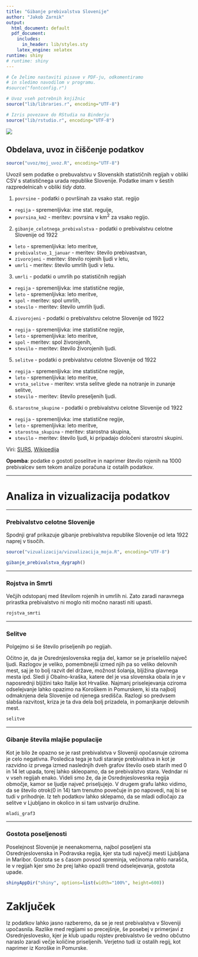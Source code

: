```yaml
---
title: "Gibanje prebivalstva Slovenije"
author: "Jakob Zarnik"
output:
  html_document: default
  pdf_document:
    includes:
      in_header: lib/styles.sty
    latex_engine: xelatex
runtime: shiny
# runtime: shiny
---
```


```r
# Če želimo nastaviti pisave v PDF-ju, odkomentiramo
# in sledimo navodilom v programu.
#source("fontconfig.r")

# Uvoz vseh potrebnih knjižnic
source("lib/libraries.r", encoding="UTF-8")
```

```r
# Izris povezave do RStudia na Binderju
source("lib/rstudio.r", encoding="UTF-8")
```




![](slike/prebivastvo.jpg)


## Obdelava, uvoz in čiščenje podatkov

```r
source("uvoz/moj_uvoz.R", encoding="UTF-8")
```

Uvozil sem podatke o prebuvalstvu v Slovenskih statističnih regijah v obliki CSV s statističnega urada republike Slovenije. Podatke imam v šestih razpredelnicah v obliki *tidy data*.

1. `povrsine` - podatki o površinah za vsako stat. regijo
  - `regija` - spremenljivka: ime stat. reguije,
  - `povrsina_km2` - meritev: povrsina v km$^2$ za vsako regijo.

2. `gibanje_celotnega_prebivalstva` - podatki o prebivalstvu celotne Slovenije od 1922
  - `leto` - spremenljivka: leto meritve,
  - `prebivalstvo_1_januar` - meritev: število prebivastvan,
  - `zivorojeni` - meritev: število rojenih ljudi v letu,
  - `umrli` - meritev: število umrlih ljudi v letu.
  
3. `umrli` - podatki o umrlih po statističnih regijah
  - `regija` - spremenljivka: ime statistične regije,
  - `leto` - spremenljivka: leto meritve,
  - `spol` - meritev: spol umrlih,
  - `stevilo` - meritev: število umrlih ljudi.

4. `zivorojeni` - podatki o prebivalstvu celotne Slovenije od 1922
  - `regija` - spremenljivka: ime statistične regije,
  - `leto` - spremenljivka: leto meritve,
  - `spol` - meritev: spol živorojenih,
  - `stevilo` - meritev: število živorojenih ljudi.

5. `selitve` - podatki o prebivalstvu celotne Slovenije od 1922
  - `regija` - spremenljivka: ime statistične regije,
  - `leto` - spremenljivka: leto meritve,
  - `vrsta_selitve` - meritev: vrsta selitve glede na notranje in zunanje selitve,
  - `stevilo` - meritev: število preseljenih ljudi.

6. `starostne_skupine` - podatki o prebivalstvu celotne Slovenije od 1922
  - `regija` - spremenljivka: ime statistične regije,
  - `leto` - spremenljivka: leto meritve,
  - `starostna_skupina` - meritev: starostna skupina,
  - `stevilo` - meritev: število ljudi, ki pripadajo določeni starostni skupini.

Viri: [SURS](https://pxweb.stat.si/pxweb/Database/Dem_soc/Dem_soc.asp), [Wikipedija](https://sl.wikipedia.org/wiki/Statistične_regije_Slovenije)

**Opomba**: podatke o gostoti poselitve in naprimer število rojenih na 1000 prebivalcev sem tekom analize poračuna iz ostalih podatkov.

***


# Analiza in vizualizacija podatkov

***


### Prebivalstvo celotne Slovenije


Spodnji graf prikazuje gibanje prebivalstva republike Slovenije od leta 1922 naprej v tisočih.

```r
source("vizualizacija/vizualizacija_moja.R", encoding="UTF-8")
```
```r
gibanje_prebivalstva_dygraph()
```

***

### Rojstva in Smrti


Večjih odstopanj med številom rojenih in umrlih ni. Zato zaradi naravnega prirastka prebivalstvo ni moglo niti močno narasti niti upasti.

```r
rojstva_smrti
```

***

### Selitve


Polgejmo si še število priseljenih po regijah.

Očitno je, da je Osrednjeslovenska regija del, kamor se je priselelilo največ ljudi. Razlogov je veliko, pomembnejši izmed njih pa so veliko delovnih mest, saj je to bolj razvit del države, možnost šolanja, bljižina glavnega mesta ipd.
Sledi ji Obalno-kraška, katere del je vsa slovenska obala in je v naposrednji bljižini tako Italije kot Hrvaške.
Najmanj priselejevanja oziroma odselejvanje lahko opazimo na Koroškem in Pomurskem, ki sta najbolj odmaknjena dela Slovenije od njenega središča. Razlogi so predvsem slabša razvitost, kriza je ta dva dela bolj prizadela, in pomanjkanje delovnih mest.
```r
selitve
```

***

### Gibanje števila mlajše populacije

Kot je bilo že opazno se je rast prebivalstva v Sloveniji opočasnuje oziroma je celo negativna. Posledica tega je tudi staranje prebivalstva in kot je razvidno iz prvega izmed naslednjih dveh grafov število oseb starih med 0 in 14 let upada, torej lahko skleopamo, da se prebivalstvo stara. Vedndar ni v vseh regijah enako. Videli smo že, da je Osrednjeslovesnka regija območje, kamor se ljudje največ priseljujejo. V drugem grafu lahko vidimo, da se število otrok(0 in 14) tam trenutno povečuje in po napovedi, naj bi se tudi v prihodnje. Iz teh podatkov lahko sklepamo, da se mladi odločajo za selitve v Ljubljano in okolico in si tam ustvarijo družine.
```r
mladi_graf3
```

***

### Gostota poseljenosti


Poselejnost Slovenije je neenakomerna, najbol poseljeni sta Osrednjeslovenska in Podravska regija, kjer sta tudi največji mesti Ljubljana in Maribor.
Gostota se s časom povsod spreminja, večinoma rahlo narašča, le v regijah kjer smo že prej lahko opazili trend odselejevanja, gostota upade.


```r
shinyAppDir("shiny", options=list(width="100%", height=600))
```


# Zaključek


Iz podatkov lahko jasno razberemo, da se je rest prebivalstva v Sloveniji upočasnila. Razlike med regijami so precejšnje, še posebej v primerjavi z Osrednjeslovesko, kjer je klub upadu rojstev prebivalstvo še vedno občutno naraslo zaradi večje količine priseljenih. Verjetno tudi iz ostalih regij, kot naprimer iz Koroške in Pomurske.